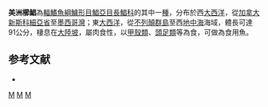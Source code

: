 {{Speciesbox
| taxon = Hyperoglyphe perciformis
| status = LC
| status_system = IUCN3.1
| image = Barrelfish.jpg
| binomial_authority = [[Mitchill|Mitchill]], 1818
| synonyms = *''Coryphaena perciformis''<br /><small>Mitchill, 1818</small>
*''Hyperoglyphe perciformes''<br /><small>Mitchill, 1818</small>
*''Palinurichthyes perciformes''<br /><small>Mitchill, 1818</small>
*''Palinurichthys perciformis''<br /><small>Mitchill, 1818</small>
}}

'''美洲櫛鯧'''為[[輻鰭魚綱|輻鰭魚綱]][[鱸形目|鱸形目]][[鯧亞目|鯧亞目]][[長鯧科|長鯧科]]的其中一[[種|種]]，分布於西[[大西洋|大西洋]]，從[[加拿大|加拿大]][[新斯科細亞省|新斯科細亞省]]至[[墨西哥灣|墨西哥灣]]；東[[大西洋|大西洋]]，從[[不列顛群島|不列顛群島]]至西[[地中海|地中海]]海域，體長可達91公分，棲息在[[大陸坡|大陸坡]]，屬肉食性，以[[甲殼類|甲殼類]]、[[頭足類|頭足類]]等為食，可做為食用魚。

== 参考文献 ==
{{reflist}}
*{{FishBase_species|genus=Hyperoglyphe|species=perciformis|year=2012|month=7}}

{{taxonbar}}
[[Category:_1818年描述的鱼类|M]]
[[Category:食用魚|M]]
[[Category:櫛鯧屬|M]]